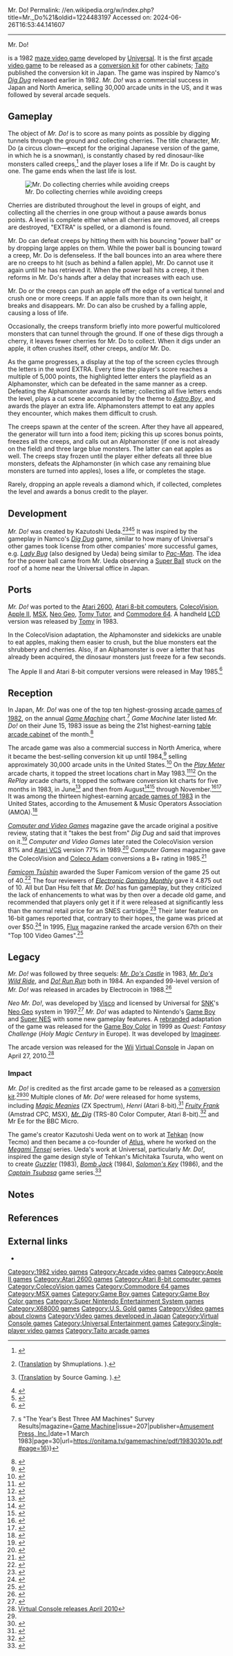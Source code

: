 Mr. Do!
Permalink: //en.wikipedia.org/w/index.php?title=Mr._Do%21&oldid=1224483197
Accessed on: 2024-06-26T16:53:44.141607



------
Mr. Do!
{{Infobox video game
| title = Mr. Do!
| image = Mr do arcade.png
| caption = North American arcade flyer
| developer = [[Universal Entertainment|Universal]]
| publisher = {{vgrelease|WW|Universal|JP|[[Taito]]<ref>{{cite book |last1=Akagi |first1=Masumi |title=アーケードTVゲームリスト国内•海外編(1971-2005) |trans-title=Arcade TV Game List: Domestic • Overseas Edition (1971-2005) |date=13 October 2006 |publisher=Amusement News Agency |language=ja |location=Japan |isbn=978-4990251215 |page=15 |url=https://archive.org/details/ArcadeGameList1971-2005/page/n16}}</ref>}}
| designer = Kazutoshi Ueda
| platforms = [[Arcade video game|Arcade]], [[Apple II]], [[Atari 2600]], [[Atari 8-bit]], [[ColecoVision]], [[Commodore 64]], [[Game Boy]], [[Game Boy Color]], [[MSX]], [[Super Nintendo Entertainment System|Super NES]], [[Tomy Tutor]]
| released = {{vgrelease|JP|September 1982|NA|December 1982|EU|Late 1982<ref>{{cite web |title=Video Game Flyers: Mr. Do! (EU) |url=https://flyers.arcade-museum.com/?page=flyer&db=videodb&id=6456&image=1 |website=The Arcade Flyer Archive |access-date=25 April 2021}}</ref>}}
| genre = [[Maze video game|Maze]]
| series = ''Mr. Do!''
| modes = [[Single-player]]
}}

{{nihongo foot|'''''Mr. Do!'''''|ミスタードゥ|Misutā Du|lead=yes|group=lower-alpha}} is a 1982 [[maze video game]] developed by [[Universal Entertainment|Universal]]. It is the first [[arcade video game]] to be released as a [[Arcade conversion|conversion kit]] for other cabinets; [[Taito]] published the conversion kit in Japan. The game was inspired by Namco's ''[[Dig Dug]]'' released earlier in 1982. ''Mr. Do!'' was a commercial success in Japan and North America, selling 30,000 arcade units in the US, and it was followed by several arcade sequels.

==Gameplay==
{{More citations needed|section|date=August 2021}}
The object of ''Mr. Do!'' is to score as many points as possible by digging tunnels through the ground and collecting cherries. The title character, Mr. Do (a circus clown—except for the original Japanese version of the game, in which he is a snowman), is constantly chased by red dinosaur-like monsters called creeps,<ref>{{cite magazine|title=Mr. Do!: The Do Dude Returns |magazine=[[Electronic Gaming Monthly]]|issue=88 |publisher=[[Ziff Davis]]|date=November 1996 |page=252}}</ref> and the player loses a life if Mr. Do is caught by one. The game ends when the last life is lost.

[[Image:Mrdo.png|thumb|left|Mr. Do collecting cherries while avoiding creeps]]

Cherries are distributed throughout the level in groups of eight, and collecting all the cherries in one group without a pause awards bonus points. A level is complete either when all cherries are removed, all creeps are destroyed, "EXTRA" is spelled, or a diamond is found.

Mr. Do can defeat creeps by hitting them with his bouncing "power ball" or by dropping large apples on them. While the power ball is bouncing toward a creep, Mr. Do is defenseless. If the ball bounces into an area where there are no creeps to hit (such as behind a fallen apple), Mr. Do cannot use it again until he has retrieved it. When the power ball hits a creep, it then reforms in Mr. Do's hands after a delay that increases with each use.

Mr. Do or the creeps can push an apple off the edge of a vertical tunnel and crush one or more creeps. If an apple falls more than its own height, it breaks and disappears. Mr. Do can also be crushed by a falling apple, causing a loss of life.

Occasionally, the creeps transform briefly into more powerful multicolored monsters that can tunnel through the ground. If one of these digs through a cherry, it leaves fewer cherries for Mr. Do to collect. When it digs under an apple, it often crushes itself, other creeps, and/or Mr. Do.

As the game progresses, a display at the top of the screen cycles through the letters in the word EXTRA. Every time the player's score reaches a multiple of 5,000 points, the highlighted letter enters the playfield as an Alphamonster, which can be defeated in the same manner as a creep. Defeating the Alphamonster awards its letter; collecting all five letters ends the level, plays a cut scene accompanied by the theme to ''[[Astro Boy]]'', and awards the player an extra life. Alphamonsters attempt to eat any apples they encounter, which makes them difficult to crush.

The creeps spawn at the center of the screen. After they have all appeared, the generator will turn into a food item; picking this up scores bonus points, freezes all the creeps, and calls out an Alphamonster (if one is not already on the field) and three large blue monsters. The latter can eat apples as well. The creeps stay frozen until the player either defeats all three blue monsters, defeats the Alphamonster (in which case any remaining blue monsters are turned into apples), loses a life, or completes the stage.

Rarely, dropping an apple reveals a diamond which, if collected, completes the level and awards a bonus credit to the player.

==Development==
{{Expand section|date=August 2020}}
''Mr. Do!'' was created by Kazutoshi Ueda.<ref name="G34">{{cite magazine|last=Mitsuji|first=Fukio|author-link=Fukio Mitsuji|url=https://archive.org/stream/gamest0034#page/n74/mode/2up|title=コーナー - 水谷潤のゲームデザイナー入門 5|magazine=[[Gamest]]|issue=34|publisher=[[Shinseisha]]|date=July 1989|pages=70–72|lang=ja}} ([http://shmuplations.com/mtjdesign/ Translation] by Shmuplations. {{Webarchive|url=https://web.archive.org/web/20191230190344/http://shmuplations.com/mtjdesign/|date=2019-12-30}}).</ref><ref name="AKIBAPCH!1">{{cite web|last=Masuda|first=Atsushi|url=https://akiba-pc.watch.impress.co.jp/docs/column/masudaretro/1103437.html|title=『Mr.Do!』の生みの親、上田和敏氏に開発秘話を聞く！～『Mr.Do!』対談編 前編～|work=AKIBA PC Hotline!|publisher=Impress Corporation|date=3 January 2018|access-date=2020-08-23|language=ja|archive-url=https://web.archive.org/web/20191208160038/https://akiba-pc.watch.impress.co.jp/docs/column/masudaretro/1103437.html|archive-date=2019-12-08|url-status=live}} ([https://sourcegaming.info/2020/01/14/mrdo/ Translation] by Source Gaming. {{Webarchive|url=https://web.archive.org/web/20200823201055/https://sourcegaming.info/2020/01/14/mrdo/|date=2020-08-23}}).</ref><ref name="AKIBAPCH!2">{{cite web|last=Masuda|first=Atsushi|url=https://akiba-pc.watch.impress.co.jp/docs/column/masudaretro/1104739.html|title=『Mr.Do!』の制作がきっかけで開発者の上田和敏氏はユニバーサルを退社!？ ～『Mr.Do!』対談編 中編～|work=AKIBA PC Hotline!|publisher=Impress Corporation|date=6 February 2018|access-date=2020-08-23|language=ja|archive-url=https://web.archive.org/web/20191209024353/https://akiba-pc.watch.impress.co.jp/docs/column/masudaretro/1104739.html|archive-date=2019-12-09|url-status=live}}</ref><ref name="AKIBAPCH!3">{{cite web|last=Masuda|first=Atsushi|url=https://akiba-pc.watch.impress.co.jp/docs/column/masudaretro/1105816.html|title=『Mr.Do』から『スターフォース』、『ギャラクシーウォーズ』まで……開発者の上田和敏氏が語る裏話～『Mr.Do!』対談編 後編～|work=AKIBA PC Hotline!|publisher=Impress Corporation|date=13 February 2018|access-date=2020-08-23|language=ja|archive-url=https://web.archive.org/web/20190513165342/https://akiba-pc.watch.impress.co.jp/docs/column/masudaretro/1105816.html|archive-date=2019-05-13|url-status=live}}</ref> It was inspired by the gameplay in Namco's ''[[Dig Dug]]'' game, similar to how many of Universal's other games took license from other companies' more successful games, e.g. ''[[Lady Bug (video game)|Lady Bug]]'' (also designed by Ueda) being similar to ''[[Pac-Man]]''. The idea for the power ball came from Mr. Ueda observing a [[Super Ball]] stuck on the roof of a home near the Universal office in Japan.

==Ports==
''Mr. Do!'' was ported to the [[Atari 2600]], [[Atari 8-bit computers]], [[ColecoVision]], [[Apple II]], [[MSX]], [[Neo Geo]], [[Tomy Tutor]], and [[Commodore 64]]. A handheld [[Liquid crystal display|LCD]] version was released by [[Tomy]] in 1983.

In the ColecoVision adaptation, the Alphamonster and sidekicks are unable to eat apples, making them easier to crush, but the blue monsters eat the shrubbery and cherries. Also, if an Alphamonster is over a letter that has already been acquired, the dinosaur monsters just freeze for a few seconds.

The Apple II and Atari 8-bit computer versions were released in May 1985.<ref name="CE1985">{{cite magazine |title=1985 Index |magazine=[[Computer Entertainer]] |date=January 1986 |volume=4 |issue=10 |page=6 |url=http://www.ataricompendium.com/archives/newsletters/video_game_update/computer_entertainer_jan86.pdf#page=6}}</ref>

==Reception==
{{expand section|date=September 2012}}

In Japan, ''Mr. Do!'' was one of the top ten highest-grossing [[1982 in video games|arcade games of 1982]], on the annual ''[[:ja:ゲームマシン|Game Machine]]'' chart.<ref>{{cite magazine|title="Pole Position" No. 1 Video Game: ''Game Machine''{{'}}s "The Year's Best Three AM Machines" Survey Results|magazine=[[:ja:ゲームマシン|Game Machine]]|issue=207|publisher=[[:ja:アミューズメント通信社|Amusement Press, Inc.]]|date=1 March 1983|page=30|url=https://onitama.tv/gamemachine/pdf/19830301p.pdf#page=16}}</ref> ''Game Machine'' later listed ''Mr. Do!'' on their June 15, 1983 issue as being the 21st highest-earning [[table arcade cabinet]] of the month.<ref>{{cite magazine|date=15 June 1983|title=Game Machine's Best Hit Games 25 - テーブル型TVゲーム機 (Table Videos)|url=https://archive.org/details/game-machine-magazine-19830615p/page/n13/mode/2up|magazine=Game Machine|publisher=Amusement Press|issue=214|page=27|lang=ja}}</ref>

The arcade game was also a commercial success in North America, where it became the best-selling conversion kit up until 1984,<ref>{{cite magazine |title=1984—Even Orwell Couldn't Predict How Bad It Was |magazine=[[Play Meter]] |date=December 1984 |volume=10 |issue=23 |pages=23–8 |url=https://archive.org/details/play-meter-volume-10-number-23-december-15th-1984/Play%20Meter%20-%20Volume%2010%2C%20Number%2023%20-%20December%2015th%201984/page/23}}</ref> selling approximately 30,000 arcade units in the United States.<ref name="Kent">{{citation|title=[[The ultimate history of video games: from Pong to Pokémon and beyond: the story behind the craze that touched our lives and changed the world]]|authorlink=Steve L. Kent|first=Steven L.|last=Kent|publisher=[[Prima Games|Prima]]|year=2001|isbn=0-7615-3643-4|page=352|quote=In 1982, Universal Sales made arcade history with a game called ''Mr Do!'' Instead of selling dedicated ''Mr Do!'' machines, Universal sold the game as a kit. The kit came with a customized control panel, a computer board with ''Mr Do!'' read-only memory (ROM) chips, stickers that could be placed on the side of stand-up arcade machines for art, and a plastic marquee. It was the first game ever sold as a conversion only. According to former Universal Sales western regional sales manager Joe Morici, the company sold approximately 30000 copies of the game in the United States alone.}}</ref> On the ''[[Play Meter]]'' arcade charts, it topped the street locations chart in May 1983.<ref name="May">{{cite magazine |title=Play Meter's Equipment Poll: Top Videos |magazine=[[Play Meter]] |date=May 1, 1983 |volume=9 |issue=8 |page=16 |url=https://archive.org/details/play-meter-volume-9-number-8-may-1st-1983-600dpi/Play%20Meter%20-%20Volume%209%2C%20Number%208%20-%20May%201st%2C%201983%20%28Compressed%29/page/16/mode/1up}}</ref><ref>{{cite magazine |title=The Top 12 Arcade Games: May 15, 1983 |magazine=Video Games |date=July 1983 |volume=1 |issue=10 |page=82 |url=https://archive.org/details/Video_Games_Volume_1_Number_10_1983-07_Pumpkin_Press_US/page/n81}}</ref> On the ''RePlay'' arcade charts, it topped the software conversion kit charts for five months in 1983, in June<ref>{{cite magazine |title=RePlay: The Players' Choice |magazine=RePlay |date=June 1983}}</ref> and then from August<ref>{{cite magazine |title=RePlay: The Players' Choice |magazine=RePlay |date=August 1983}}</ref><ref>{{cite magazine |title=RePlay: The Players' Choice |magazine=RePlay |date=September 1983}}</ref> through November.<ref>{{cite magazine |title=RePlay: The Players' Choice |magazine=RePlay |date=October 1983}}</ref><ref>{{cite magazine |title=RePlay: The Players' Choice |magazine=RePlay |date=November 1983}}</ref> It was among the thirteen highest-earning [[1983 in video games|arcade games of 1983]] in the United States, according to the Amusement & Music Operators Association (AMOA).<ref>{{cite magazine |title=AMOA Votes On Annual Game Awards |magazine=[[Cash Box]] |date=October 29, 1983 |page=60 |url=https://archive.org/details/cashbox45unse_20/page/68}}</ref>

''[[Computer and Video Games]]'' magazine gave the arcade original a positive review, stating that it "takes the best from" ''Dig Dug'' and said that improves on it.<ref>{{cite journal |title=Have a Ball Down Below: Mr Do |journal=[[Computer and Video Games]] |date=16 February 1983 |issue=17 (March 1983) |page=31 |url=https://www.solvalou.com/arcade/reviews/174/232}}</ref> ''Computer and Video Games'' later rated the ColecoVision version 81% and [[Atari VCS]] version 77% in 1989.<ref name="CVG">{{cite journal |title=Complete Games Guide |journal=[[Computer and Video Games]] |date=16 October 1989 |issue=Complete Guide to Consoles |pages=46–77 |url=https://retrocdn.net/images/9/98/CompleteGuideToConsoles_UK_01.pdf#page=46}}</ref> ''Computer Games'' magazine gave the ColecoVision and [[Coleco Adam]] conversions a B+ rating in 1985.<ref name="CG1985">{{cite magazine |title=1985 Software Buyer's Guide |magazine=Computer Games |date=February 1985 |volume=3 |issue=5 |publisher=Carnegie Publications |location=United States |pages=11–8, 51–8 |url=https://archive.org/details/Computer_Games_Vol_3_No_5_1985-02_Carnegie_Publications_US/page/n13/mode/2up}}</ref>

''[[Famicom Tsūshin]]'' awarded the Super Famicom version of the game 25 out of 40.<ref>{{cite magazine|title=NEW GAMES CROSS REVIEW: Mr. Do!|magazine=Weekly Famicom Tsūshin|issue=341|date=30 June 1995|page=29}}</ref> The four reviewers of ''[[Electronic Gaming Monthly]]'' gave it 4.875 out of 10. All but Dan Hsu felt that ''Mr. Do!'' has fun gameplay, but they criticized the lack of enhancements to what was by then over a decade old game, and recommended that players only get it if it were released at significantly less than the normal retail price for an SNES cartridge.<ref>{{cite magazine|date=November 1996|title=Review Crew: Mr. Do!|url=https://retrocdn.net/images/8/89/EGM_US_088.pdf|magazine=[[Electronic Gaming Monthly]]|publisher=[[Ziff Davis]]|issue=88|page=90}}</ref> Their later feature on 16-bit games reported that, contrary to their hopes, the game was priced at over $50.<ref>{{cite magazine|date=December 1996|title=16-Bit's Last Stand|url=https://retrocdn.net/images/9/9e/EGM_US_089.pdf|magazine=[[Electronic Gaming Monthly]]|publisher=[[Ziff Davis]]|issue=89|page=188}}</ref> In 1995, [[Flux (magazine)|Flux]] magazine ranked the arcade version  67th on their "Top 100 Video Games".<ref>{{Cite journal |date=April 1995 |title=Top 100 Video Games |url=https://archive.org/details/flux-issue-4/page/n29/mode/2up |journal=Flux |publisher=Harris Publications |issue=4 |pages=31}}</ref>

==Legacy==
''Mr. Do!'' was followed by three sequels: ''[[Mr. Do's Castle]]'' in 1983, ''[[Mr. Do's Wild Ride]]'', and ''[[Do! Run Run]]'' both in 1984. An expanded 99-level version of ''Mr. Do!'' was released in arcades by Electrocoin in 1988.<ref>{{cite magazine|first=Lacey|last=Eugene|title=Arcade Action: Mr Do|magazine=[[Computer and Video Games]]|issue=87 (January 1989)|date=16 December 1988|edition=1st|publisher=Terry Pratt|page=127|url=https://www.solvalou.com/arcade/reviews/32/232}}</ref>

''Neo Mr. Do!'', was developed by [[Visco Corporation|Visco]] and licensed by Universal for [[SNK]]'s [[Neo Geo (console)|Neo Geo]] system in 1997.<ref>{{cite web|url=http://www.neo-geo.com/reviews/neo-reviews/neomrdo/neomrdo.html|title=Neo Mr. Do! Review|publisher=neo-geo.com|access-date=2008-05-09}}</ref> ''Mr. Do!'' was adapted to Nintendo's [[Game Boy]] and [[Super Nintendo Entertainment System|Super NES]] with some new gameplay features. A [[rebranded]] adaptation of the game was released for the [[Game Boy Color]] in 1999 as ''Quest: Fantasy Challenge'' (''Holy Magic Century'' in Europe). It was developed by [[Imagineer (Japanese company)|Imagineer]].

The arcade version was released for the [[Wii]] [[Virtual Console]] in Japan on April 27, 2010.<ref>[http://vc.nintendolife.com/news/2010/03/japanese_virtual_console_list_april_2010 Virtual Console releases April 2010]</ref>

===Impact===
''Mr. Do!'' is credited as the first arcade game to be released as a [[Arcade conversion|conversion kit]].<ref name="Kent"/><ref>{{cite magazine |title=Cover Story: "This Is the Good Time" – Capcom's CPS system brings success to the firm... and offers direction for a troubled video market |magazine=RePlay |date=April 1990 |volume=15 |issue=7 |publisher=RePlay Publishing |pages=183–5 |url=https://archive.org/details/re-play-volume-14-issue-no.-7-april-1990-600dpi/RePlay%20-%20Volume%2014%2C%20Issue%20No.%207%20-%20April%201990/page/183}}</ref> Multiple clones of ''Mr. Do!'' were released for home systems, including ''[[Magic Meanies]]'' (ZX Spectrum), ''Henri'' (Atari 8-bit),<ref>{{cite web |title=Henri |url=http://www.atarimania.com/game-atari-400-800-xl-xe-henri_2432.html |website=Atari Mania}}</ref> ''[[Fruity Frank]]'' (Amstrad CPC, MSX),  ''[[Mr. Dig]]'' (TRS-80 Color Computer, Atari 8-bit).<ref>{{cite web |last1=Boyle |first1=L. Curtis |title=Mr. Dig |url=http://www.lcurtisboyle.com/nitros9/mrdig.html |website=Tandy Color Computer Games}}</ref> and Mr Ee for the BBC Micro.

The game's creator Kazutoshi Ueda went on to work at [[Tehkan]] (now Tecmo) and then became a co-founder of [[Atlus]], where he worked on the ''[[Megami Tensei]]'' series. Ueda's work at Universal, particularly ''Mr. Do!'', inspired the game design style of Tehkan's Michitaka Tsuruta, who went on to create ''[[Guzzler]]'' (1983), ''[[Bomb Jack]]'' (1984), ''[[Solomon's Key]]'' (1986), and the ''[[Captain Tsubasa]]'' game series.<ref>{{cite news |last1=Szczepaniak |first1=John |title=Michitaka Tsuruta - a history of Tecmo and classic platform-puzzlers |url=https://www.gamasutra.com/blogs/JohnSzczepaniak/20150610/245663/Michitaka_Tsuruta__a_history_of_Tecmo_and_classic_platformpuzzlers.php |access-date=26 April 2021 |work=[[Gamasutra]] |date=June 10, 2015}}</ref>

==Notes==
{{reflist|group=lower-alpha}}

==References==
{{reflist}}

==External links==
* {{KLOV game|id=8767}}

{{Mr. Do}}

[[Category:Mr. Do!| ]]
[[Category:1982 video games]]
[[Category:Arcade video games]]
[[Category:Apple II games]]
[[Category:Atari 2600 games]]
[[Category:Atari 8-bit computer games]]
[[Category:ColecoVision games]]
[[Category:Commodore 64 games]]
[[Category:MSX games]]
[[Category:Game Boy games]]
[[Category:Game Boy Color games]]
[[Category:Super Nintendo Entertainment System games]]
[[Category:X68000 games]]
[[Category:U.S. Gold games]]
[[Category:Video games about clowns]]
[[Category:Video games developed in Japan]]
[[Category:Virtual Console games]]
[[Category:Universal Entertainment games]]
[[Category:Single-player video games]]
[[Category:Taito arcade games]]